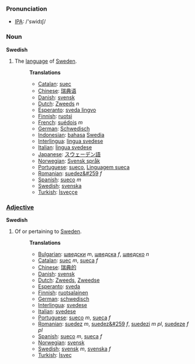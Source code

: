 === Pronunciation ===
*[[w:IPA|IPA]]: /'swidɪʃ/

=== Noun ===

'''Swedish'''

# The [[language]] of [[w:Sweden|Sweden]].
#:'''Translations'''
#:*[[Catalan]]: [[suec]]
#:*[[Chinese]]: [[瑞典语]]
#:*[[Danish]]: [[svensk]]
#:*[[Dutch]]: [[Zweeds]] ''n''
#:*[[Esperanto]]: [[sveda lingvo]]
#:*[[Finnish]]: [[ruotsi]]
#:*[[French]]: [[suédois]] ''m''
#:*[[German]]: [[Schwedisch]]
#:*[[Indonesian]]: [[bahasa]] [[Swedia]]
#:*[[Interlingua]]: [[lingua svedese]]
#:*[[Italian]]: [[lingua svedese]]
#:*[[Japanese]]: [[スウェーデン語]]
#:*[[Norwegian]]: [[Svensk språk]]
#:*[[Portuguese]]: [[sueco]], [[Linguagem sueca]]
#:*[[Romanian]]: [[suedez&#259]] ''f''
#:*[[Spanish]]: [[sueco]] ''m''
#:*[[Swedish]]: [[svenska]]
#:*[[Turkish]]: [[İsveççe]]

===[[Adjective]]===

'''Swedish'''

# Of or pertaining to [[Sweden]].
#:'''Translations'''
#:*[[Bulgarian]]: [[шведски]] ''m'', [[шведска]] ''f'', [[шведско]] ''n''
#:*[[Catalan]]: [[suec]] ''m'', [[sueca]] ''f''
#:*[[Chinese]]: [[瑞典的]]
#:*[[Danish]]: [[svensk]]
#:*[[Dutch]]: [[Zweeds]], [[Zweedse]]
#:*[[Esperanto]]: [[sveda]]
#:*[[Finnish]]: [[ruotsalainen]]
#:*[[German]]: [[schwedisch]]
#:*[[Interlingua]]: [[svedese]]
#:*[[Italian]]: [[svedese]]
#:*[[Portuguese]]: [[sueco]] ''m'', [[sueca]] ''f''
#:*[[Romanian]]: [[suedez]] ''m'', [[suedez&#259]] ''f'', [[suedezi]] ''m pl'', [[suedeze]] ''f pl''
#:*[[Spanish]]: [[sueco]] ''m'', [[sueca]] ''f''
#:*[[Norwegian]]: [[svensk]]
#:*[[Swedish]]: [[svensk]] ''m'', [[svenska]] ''f''
#:*[[Turkish]]: [[İsveç]]